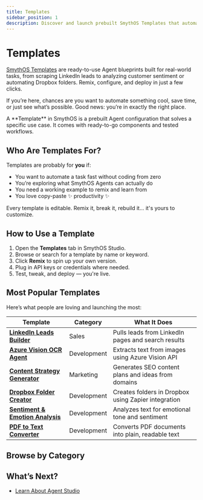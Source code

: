 ```yaml
---
title: Templates
sidebar_position: 1
description: Discover and launch prebuilt SmythOS Templates that automate tasks across marketing, sales, development, and more.
---
```


# Templates

[SmythOS Templates](https://app.smythos.com/templates) are ready-to-use Agent blueprints built for real-world tasks, from scraping LinkedIn leads to analyzing customer sentiment or automating Dropbox folders. Remix, configure, and deploy in just a few clicks.

If you’re here, chances are you want to automate something cool, save time, or just see what’s possible. Good news: you’re in exactly the right place.

<InfoCallout title="What is a Template?">
A **Template** in SmythOS is a prebuilt Agent configuration that solves a specific use case. It comes with ready-to-go components and tested workflows.
</InfoCallout>

<Spacer />

## Who Are Templates For?

Templates are probably for **you** if:

- You want to automate a task fast without coding from zero
- You’re exploring what SmythOS Agents can actually do
- You need a working example to remix and learn from
- You love copy-paste ✨ productivity ✨

<TipCallout title="Remix, Break, Rebuild">
Every template is editable. Remix it, break it, rebuild it... it's yours to customize.
</TipCallout>

<Spacer />

## How to Use a Template

1. Open the **Templates** tab in SmythOS Studio.
2. Browse or search for a template by name or keyword.
3. Click **Remix** to spin up your own version.
4. Plug in API keys or credentials where needed.
5. Test, tweak, and deploy — you're live.

<Spacer />

## Most Popular Templates

Here’s what people are loving and launching the most:

| Template | Category | What It Does |
|----------|----------|--------------|
| [**LinkedIn Leads Builder**](/sales/linkedin-leads-builder) | Sales | Pulls leads from LinkedIn pages and search results |
| [**Azure Vision OCR Agent**](/dev/azure-vision) | Development | Extracts text from images using Azure Vision API |
| [**Content Strategy Generator**](/marketing/content-strategy-generator) | Marketing | Generates SEO content plans and ideas from domains |
| [**Dropbox Folder Creator**](/dev/folder-creator-dropbox) | Development | Creates folders in Dropbox using Zapier integration |
| [**Sentiment & Emotion Analysis**](/dev/sentiment-emotion-analysis) | Development | Analyzes text for emotional tone and sentiment |
| [**PDF to Text Converter**](/dev/pdf-text-converter) | Development | Converts PDF documents into plain, readable text |

<Spacer />

## Browse by Category

<CardGrid columns={2}>
  <Card title="Development" description="OCR, file parsing, translation, more" href="/dev/index" />
  <Card title="Marketing" description="SEO tools, keyword planners, content extractors" href="/marketing/index" />
  <Card title="Ops" description="Task tracking and inventory management" href="/ops/index" />
  <Card title="Sales" description="Lead scraping, enrichment, outreach" href="/sales/index" />
  <Card title="Success" description="Messaging, summarization, transcript analysis" href="/success/index" />
</CardGrid>

<Spacer />

## What’s Next?

- [Learn About Agent Studio](/agent-studio/overview)